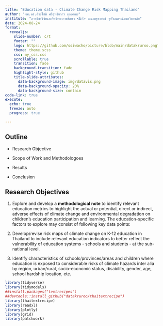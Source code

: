 ```yaml
---
title: "Education data - Climate Change Risk Mapping Thailand"
author: "ผศ.ดร.สิวะโชติ ศรีสุทธิยากร และคณะ"
institute: "ภาควิชาวิจัยและจิตวิทยาการศึกษา <br> คณะครุศาสตร์ จุฬาลงกรณ์มหาวิทยาลัย"
date: 2024-08-24
format:
  revealjs:
    slide-number: c/t
    footer: ""
    logo: https://github.com/ssiwacho/picture/blob/main/datakruroo.png?raw=true
    theme: theme.scss
    css: my_css.css
    scrollable: true
    transition: fade
    background-transition: fade
    highlight-style: github
    title-slide-attributes:
      data-background-image: img/datavis.png
      data-background-opacity: 20%
      data-background-size: contain
code-link: true
execute:
  echo: true
  freeze: auto
  progress: true

---
```



## Outline

- Research Objective

- Scope of Work and Methodologoes

- Results

- Conclusion


## Research Objectives {.smaller}

1. Explore and develop a **methodological note** to identify relevant education metrics to highlight the actual or potential, direct or indirect, adverse effects of climate change and environmental degradation on children’s education participation and learning.
The education-specific factors to explore may consist of following key data points: 


2. Develop/revise risk maps of climate change on K-12 education in Thailand to include relevant education indicators to better reflect the vulnerability of education systems - schools and students - at the sub-national level.

3. Identify characteristics of schools/provinces/areas and children where education is exposed to considerable risks of climate hazards inter alia by region, urban/rural, socio-economic status, disability, gender, age, school hardship location, etc.

```r
library(tidyverse)
library(tidymodels)
##install.packages("textrecipes")
##devtools::install_github("datakruroo/thaitextrecipe")
library(thaitextrecipe)
library(readxl)
library(plotly)
library(grid)
library(patchwork)
```
